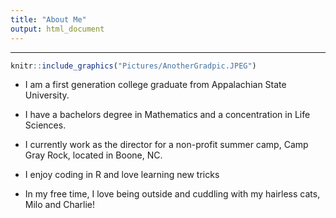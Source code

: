 ```yaml
---
title: "About Me"
output: html_document
---
```


<hr>  

```r
knitr::include_graphics("Pictures/AnotherGradpic.JPEG")
```


- I am a first generation college graduate from Appalachian State University.

- I have a bachelors degree in Mathematics and a concentration in Life Sciences.

- I currently work as the director for a non-profit summer camp, Camp Gray Rock, located in Boone, NC. 

- I enjoy coding in R and love learning new tricks

- In my free time, I love being outside and cuddling with my hairless cats, Milo and Charlie! 